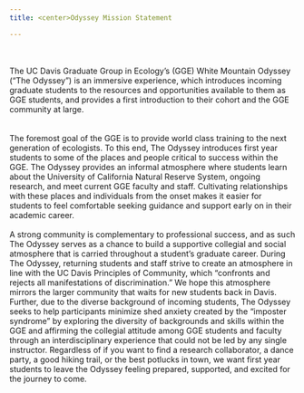 ```yaml
---
title: <center>Odyssey Mission Statement

---
```


<br><br>
The UC Davis Graduate Group in Ecology’s (GGE) White Mountain Odyssey (“The Odyssey”) is an immersive experience, which introduces incoming graduate students to the resources and opportunities available to them as GGE students, and provides a first introduction to their cohort and the GGE community at large.  
<br><br>
The foremost goal of the GGE is to provide world class training to the next generation of ecologists. To this end, The Odyssey introduces first year students to some of the places and people critical to success within the GGE. The Odyssey provides an informal atmosphere where students learn about the University of California Natural Reserve System, ongoing research, and meet current GGE faculty and staff. Cultivating relationships with these places and individuals from the onset makes it easier for students to feel comfortable seeking guidance and support early on in their academic career. 
<br><br>
A strong community is complementary to professional success, and as such The Odyssey serves as a chance to build a supportive collegial and social atmosphere that is carried throughout a student's graduate career. During The Odyssey, returning students and staff strive to create an atmosphere in line with the UC Davis Principles of Community, which “confronts and rejects all manifestations of discrimination.” We hope this atmosphere mirrors the larger community that waits for new students back in Davis.  Further, due to the diverse background of incoming students, The Odyssey seeks to help participants minimize shed anxiety created by the “imposter syndrome” by exploring the diversity of backgrounds and skills within the GGE and affirming the collegial attitude among GGE students and faculty through an interdisciplinary experience that could not be led by any single instructor. Regardless of if you want to find a research collaborator, a dance party, a good hiking trail, or the best potlucks in town, we want first year students to leave the Odyssey feeling prepared, supported, and excited for the journey to come.